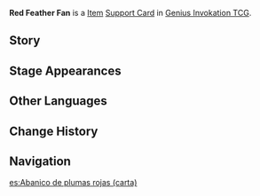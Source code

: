 {{About|the [[Genius Invokation TCG]] Support Card|the [[Gadget]]|Red Feather Fan}}
{{Genius Invokation TCG Infobox
|title     = Red Feather Fan
|id        = 323003
|image     = Red Feather Fan Support Card.png
|type      = Support Card
|group     = Item
|effect    = '''After you switch characters:''' The next Switch Character action you perform this Round will be considered a '''Fast Action''' instead of a '''Combat Action'''. It will also cost 1 less Elemental Die. (Once per Round)
|matching  = 2
|source1   = {{Sold By}}
}}
'''Red Feather Fan''' is a [[Item Card|Item]] [[Support Card]] in [[Genius Invokation TCG]].

==Story==
{{Description|Legend has it that this fan is capable of unleashing various effects in the hands of a tengu warrior.<br>But in the hands of an ordinary person, it only possesses the power to "make one's body lighter."<br>Even so, this degree of power is more than useful for the average individual.|title=Ineffable Breeze: Red Feather Fan}}

==Stage Appearances==
{{Genius Invokation TCG Stage Appearances}}

==Other Languages==
{{Other Languages|Red Feather Fan}}

==Change History==
{{Change History|3.7}}

==Navigation==
{{Genius Invokation TCG Navbox|Support Card Obtainable}}

[[es:Abanico de plumas rojas (carta)]]